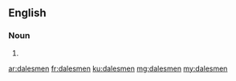 ==English==

===Noun===
{{head|en|plural}}

# {{plural of|dalesman|lang=en}}

[[ar:dalesmen]]
[[fr:dalesmen]]
[[ku:dalesmen]]
[[mg:dalesmen]]
[[my:dalesmen]]